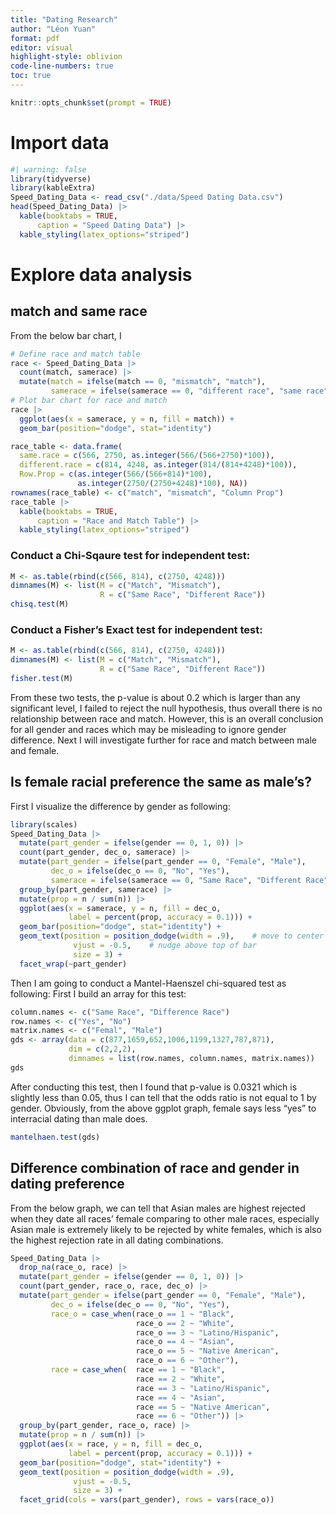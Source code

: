```yaml
---
title: "Dating Research"
author: "Léon Yuan"
format: pdf
editor: visual
highlight-style: oblivion
code-line-numbers: true
toc: true
---
```


```r
knitr::opts_chunk$set(prompt = TRUE)
```

# Import data

```r
#| warning: false
library(tidyverse)
library(kableExtra)
Speed_Dating_Data <- read_csv("./data/Speed Dating Data.csv")
head(Speed_Dating_Data) |>
  kable(booktabs = TRUE,
      caption = "Speed Dating Data") |>
  kable_styling(latex_options="striped")
```

# Explore data analysis

## match and same race

From the below bar chart, I

```r
# Define race and match table
race <- Speed_Dating_Data |>
  count(match, samerace) |> 
  mutate(match = ifelse(match == 0, "mismatch", "match"),
         samerace = ifelse(samerace == 0, "different race", "same race"))
# Plot bar chart for race and match
race |>
  ggplot(aes(x = samerace, y = n, fill = match)) +
  geom_bar(position="dodge", stat="identity")
```

```r
race_table <- data.frame(
  same.race = c(566, 2750, as.integer(566/(566+2750)*100)), 
  different.race = c(814, 4248, as.integer(814/(814+4248)*100)),
  Row.Prop = c(as.integer(566/(566+814)*100), 
               as.integer(2750/(2750+4248)*100), NA))
rownames(race_table) <- c("match", "mismatch", "Column Prop")
race_table |>
  kable(booktabs = TRUE,
      caption = "Race and Match Table") |>
  kable_styling(latex_options="striped")
```

### Conduct a Chi-Sqaure test for independent test:

```r
M <- as.table(rbind(c(566, 814), c(2750, 4248)))
dimnames(M) <- list(M = c("Match", "Mismatch"),
                    R = c("Same Race", "Different Race"))
chisq.test(M)
```

### Conduct a Fisher's Exact test for independent test:

```r
M <- as.table(rbind(c(566, 814), c(2750, 4248)))
dimnames(M) <- list(M = c("Match", "Mismatch"),
                    R = c("Same Race", "Different Race"))
fisher.test(M)
```

From these two tests, the p-value is about 0.2 which is larger than any significant level, I failed to reject the null hypothesis, thus overall there is no relationship between race and match. However, this is an overall conclusion for all gender and races which may be misleading to ignore gender difference. Next I will investigate further for race and match between male and female.

## Is female racial preference the same as male's?

First I visualize the difference by gender as following:

```r
library(scales)
Speed_Dating_Data |>
  mutate(part_gender = ifelse(gender == 0, 1, 0)) |>
  count(part_gender, dec_o, samerace) |>
  mutate(part_gender = ifelse(part_gender == 0, "Female", "Male"),
         dec_o = ifelse(dec_o == 0, "No", "Yes"),
         samerace = ifelse(samerace == 0, "Same Race", "Different Race")) |>
  group_by(part_gender, samerace) |>
  mutate(prop = n / sum(n)) |>
  ggplot(aes(x = samerace, y = n, fill = dec_o, 
             label = percent(prop, accuracy = 0.1))) +
  geom_bar(position="dodge", stat="identity") +
  geom_text(position = position_dodge(width = .9),    # move to center of bars
              vjust = -0.5,    # nudge above top of bar
              size = 3) + 
  facet_wrap(~part_gender)
```

Then I am going to conduct a Mantel-Haenszel chi-squared test as following: First I build an array for this test:

```r
column.names <- c("Same Race", "Difference Race")
row.names <- c("Yes", "No")
matrix.names <- c("Femal", "Male")
gds <- array(data = c(877,1659,652,1006,1199,1327,787,871), 
             dim = c(2,2,2), 
             dimnames = list(row.names, column.names, matrix.names))
gds
```

After conducting this test, then I found that p-value is 0.0321 which is slightly less than 0.05, thus I can tell that the odds ratio is not equal to 1 by gender. Obviously, from the above ggplot graph, female says less "yes" to interracial dating than male does.

```r
mantelhaen.test(gds)
```

## Difference combination of race and gender in dating preference

From the below graph, we can tell that Asian males are highest rejected when they date all races' female comparing to other male races, especially Asian male is extremely likely to be rejected by white females, which is also the highest rejection rate in all dating combinations.

```r
Speed_Dating_Data |>
  drop_na(race_o, race) |>
  mutate(part_gender = ifelse(gender == 0, 1, 0)) |>
  count(part_gender, race_o, race, dec_o) |>
  mutate(part_gender = ifelse(part_gender == 0, "Female", "Male"),
         dec_o = ifelse(dec_o == 0, "No", "Yes"),
         race_o = case_when(race_o == 1 ~ "Black",
                            race_o == 2 ~ "White",
                            race_o == 3 ~ "Latino/Hispanic",
                            race_o == 4 ~ "Asian",
                            race_o == 5 ~ "Native American",
                            race_o == 6 ~ "Other"),
         race = case_when(  race == 1 ~ "Black",
                            race == 2 ~ "White",
                            race == 3 ~ "Latino/Hispanic",
                            race == 4 ~ "Asian",
                            race == 5 ~ "Native American",
                            race == 6 ~ "Other")) |>
  group_by(part_gender, race_o, race) |>
  mutate(prop = n / sum(n)) |>
  ggplot(aes(x = race, y = n, fill = dec_o,
             label = percent(prop, accuracy = 0.1))) +
  geom_bar(position="dodge", stat="identity") +
  geom_text(position = position_dodge(width = .9),    
              vjust = -0.5,    
              size = 3) + 
  facet_grid(cols = vars(part_gender), rows = vars(race_o))
```

